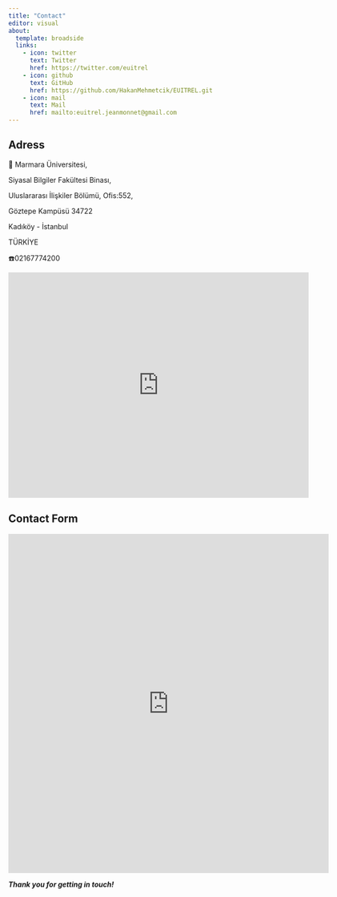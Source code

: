 ```yaml
---
title: "Contact"
editor: visual
about:
  template: broadside
  links:
    - icon: twitter
      text: Twitter
      href: https://twitter.com/euitrel
    - icon: github
      text: GitHub
      href: https://github.com/HakanMehmetcik/EUITREL.git
    - icon: mail
      text: Mail
      href: mailto:euitrel.jeanmonnet@gmail.com
---
```


## Adress

🏫 Marmara Üniversitesi,

Siyasal Bilgiler Fakültesi Binası,

Uluslararası İlişkiler Bölümü, Ofis:552,

Göztepe Kampüsü 34722

Kadıköy - İstanbul

TÜRKİYE

☎️02167774200

```{=html}
<iframe src="https://www.google.com/maps/embed?pb=!1m18!1m12!1m3!1d3011.7033742042095!2d29.05095521564126!3d40.98797567930273!2m3!1f0!2f0!3f0!3m2!1i1024!2i768!4f13.1!3m3!1m2!1s0x14cac78c1f3c6f8f%3A0xa617d2a67bb4038e!2zTWFybWFyYSDDnG5pdmVyc2l0ZXNpIEfDtnp0ZXBlIEthbXDDvHPDvA!5e0!3m2!1str!2str!4v1662615683656!5m2!1str!2str" width="600" height="450" style="border:0;" allowfullscreen="" loading="lazy" referrerpolicy="no-referrer-when-downgrade"></iframe>
```
## Contact Form

```{=html}
<iframe src="https://docs.google.com/forms/d/e/1FAIpQLSeU_Q7gDEdTKxrXLuv4VX1CKWtIbdOkEp9QFIFpMbwf6FlKyQ/viewform?embedded=true" width="640" height="677" frameborder="0" marginheight="0" marginwidth="0">Yükleniyor…</iframe>
```
***Thank you for getting in touch!***

